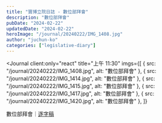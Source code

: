 ```yaml
---
title: "寶博立院日誌 - 數位部拜會"
description: "數位部拜會"
pubDate: "2024-02-22"
updatedDate: "2024-02-22"
heroImage: "/journal/20240222/IMG_1408.jpg"
author: "juchun-ko"
categories: ["legislative-diary"]
---
```



<Journal
  client:only="react"
  title="上午 11:30"
  imgs={[
    { src: "/journal/20240222/IMG_1408.jpg", alt: "數位部拜會" },
    { src: "/journal/20240222/IMG_1414.jpg", alt: "數位部拜會" },
    { src: "/journal/20240222/IMG_1415.jpg", alt: "數位部拜會" },
    { src: "/journal/20240222/IMG_1417.jpg", alt: "數位部拜會" },
    { src: "/journal/20240222/IMG_1420.jpg", alt: "數位部拜會" },
  ]}
>
  數位部拜會｜[逐字稿](https://transpal.juchunko.com/speeches/2024-02-22-audrey-first-visit)
</Journal>
